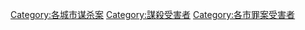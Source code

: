 
[[Category:各城市谋杀案|Category:各城市谋杀案]]
[[Category:謀殺受害者|Category:謀殺受害者]]
[[Category:各市罪案受害者|Category:各市罪案受害者]]